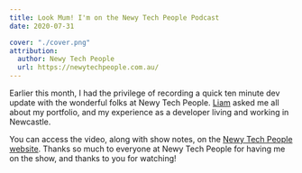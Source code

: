 ```yaml
---
title: Look Mum! I'm on the Newy Tech People Podcast
date: 2020-07-31

cover: "./cover.png"
attribution:
  author: Newy Tech People
  url: https://newytechpeople.com.au/
---
```


<!-- @format -->

Earlier this month, I had the privilege of recording a quick ten minute dev
update with the wonderful folks at Newy Tech People. [Liam][liam] asked me all
about my portfolio, and my experience as a developer living and working in
Newcastle.

<Figure caption="The full episode is available for your viewing pleasure above!">

<YouTube id="FKZ1gbZog14" />

</Figure>

You can access the video, along with show notes, on the [Newy Tech People
website][episode]. Thanks so much to everyone at Newy Tech People for having me
on the show, and thanks to you for watching!

[episode]:
  https://newytechpeople.com.au/podcasts/newy-dev-update-interview-with-sean-bailey/
[liam]: https://www.linkedin.com/in/liamjamespotter/
